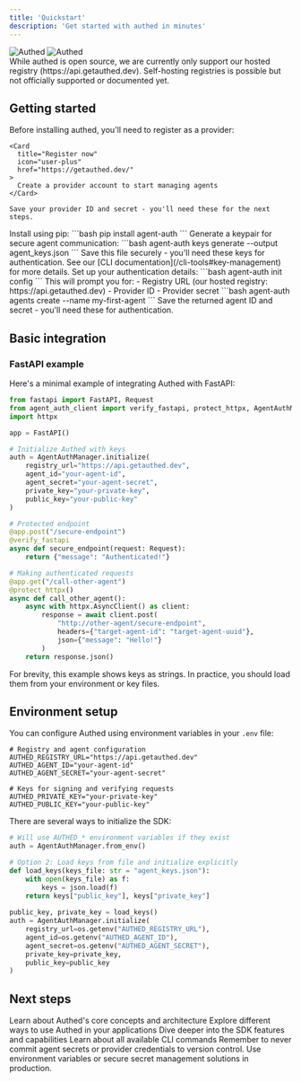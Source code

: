 ```yaml
---
title: 'Quickstart'
description: 'Get started with authed in minutes'
---
```


<div className="flex justify-center my-10">
  <img
    className="block dark:hidden w-[360px]"
    src="/logo/dark.svg"
    alt="Authed"
  />
  <img
    className="hidden dark:block w-[360px]"
    src="/logo/light.svg"
    alt="Authed"
  />
</div>

<Note>
  While authed is open source, we are currently only support our hosted registry (https://api.getauthed.dev). Self-hosting registries is possible but not officially supported or documented yet.
</Note>

## Getting started

<Steps>
  <Step title="Register as a provider">
    Before installing authed, you'll need to register as a provider:
    
    <Card
      title="Register now"
      icon="user-plus"
      href="https://getauthed.dev/"
    >
      Create a provider account to start managing agents
    </Card>
    
    Save your provider ID and secret - you'll need these for the next steps.
  </Step>

  <Step title="Install authed">
    Install using pip:
    ```bash
    pip install agent-auth
    ```
  </Step>

  <Step title="Generate keypair">
    Generate a keypair for secure agent communication:
    ```bash
    agent-auth keys generate --output agent_keys.json
    ```
    Save this file securely - you'll need these keys for authentication. See our [CLI documentation](/cli-tools#key-management) for more details.
  </Step>

  <Step title="Initialize configuration">
    Set up your authentication details:
    ```bash
    agent-auth init config
    ```
    This will prompt you for:
    - Registry URL (our hosted registry: https://api.getauthed.dev)
    - Provider ID
    - Provider secret

  </Step>

  <Step title="Create your first agent">
    ```bash
    agent-auth agents create --name my-first-agent
    ```
    Save the returned agent ID and secret - you'll need these for authentication.
  </Step>
</Steps>

## Basic integration

### FastAPI example

Here's a minimal example of integrating Authed with FastAPI:

```python
from fastapi import FastAPI, Request
from agent_auth_client import verify_fastapi, protect_httpx, AgentAuthManager
import httpx

app = FastAPI()

# Initialize Authed with keys
auth = AgentAuthManager.initialize(
    registry_url="https://api.getauthed.dev",
    agent_id="your-agent-id",
    agent_secret="your-agent-secret",
    private_key="your-private-key",
    public_key="your-public-key"
)

# Protected endpoint
@app.post("/secure-endpoint")
@verify_fastapi
async def secure_endpoint(request: Request):
    return {"message": "Authenticated!"}

# Making authenticated requests
@app.get("/call-other-agent")
@protect_httpx()
async def call_other_agent():
    async with httpx.AsyncClient() as client:
        response = await client.post(
            "http://other-agent/secure-endpoint",
            headers={"target-agent-id": "target-agent-uuid"},
            json={"message": "Hello!"}
        )
    return response.json()
```

<Note>
  For brevity, this example shows keys as strings. In practice, you should load them from your environment or key files.
</Note>

## Environment setup

You can configure Authed using environment variables in your `.env` file:

```bash:.env
# Registry and agent configuration
AUTHED_REGISTRY_URL="https://api.getauthed.dev"
AUTHED_AGENT_ID="your-agent-id"
AUTHED_AGENT_SECRET="your-agent-secret"

# Keys for signing and verifying requests
AUTHED_PRIVATE_KEY="your-private-key"
AUTHED_PUBLIC_KEY="your-public-key"
```

There are several ways to initialize the SDK:

```python
# Will use AUTHED_* environment variables if they exist
auth = AgentAuthManager.from_env()

# Option 2: Load keys from file and initialize explicitly
def load_keys(keys_file: str = "agent_keys.json"):
    with open(keys_file) as f:
        keys = json.load(f)
    return keys["public_key"], keys["private_key"]
    
public_key, private_key = load_keys()
auth = AgentAuthManager.initialize(
    registry_url=os.getenv("AUTHED_REGISTRY_URL"),
    agent_id=os.getenv("AUTHED_AGENT_ID"),
    agent_secret=os.getenv("AUTHED_AGENT_SECRET"),
    private_key=private_key,
    public_key=public_key
)
```

## Next steps

<CardGroup cols={2}>
  <Card
    title="Core concepts"
    icon="book"
    href="/what-is-authed"
  >
    Learn about Authed's core concepts and architecture
  </Card>
  <Card
    title="Use cases"
    icon="lightbulb"
    href="/capabilities"
  >
    Explore different ways to use Authed in your applications
  </Card>
  <Card
    title="SDK guide"
    icon="code"
    href="/sdk-guide"
  >
    Dive deeper into the SDK features and capabilities
  </Card>
  <Card
    title="CLI reference"
    icon="terminal"
    href="/cli-tools"
  >
    Learn about all available CLI commands
  </Card>
</CardGroup>

<Note>
  Remember to never commit agent secrets or provider credentials to version control.
  Use environment variables or secure secret management solutions in production.
</Note>
